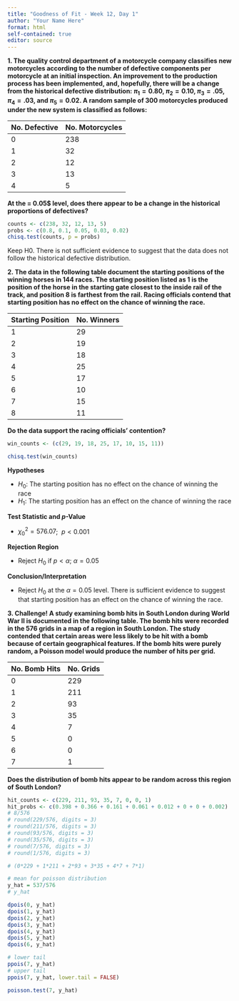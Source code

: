 ```yaml
---
title: "Goodness of Fit - Week 12, Day 1"
author: "Your Name Here"
format: html
self-contained: true
editor: source
---
```


**1. The quality control department of a motorcycle company classifies new motorcycles according to the number of defective components per motorcycle at an initial inspection. An improvement to the production process has been implemented, and, hopefully, there will be a change from the historical defective distribution: $\pi_1 = 0.80,$ $\pi_2 = 0.10,$ $\pi_3 = .05,$ $\pi_4 = .03,$ and $\pi_5 = 0.02$. A random sample of 300 motorcycles produced under the new system is classified as follows:**

| No. Defective | No. Motorcycles |
|---|---        |
| 0 | 238       |
| 1 | 32        |
| 2 | 12        |
| 3 | 13        |
| 4 | 5         |

**At the \alpha = 0.05$ level, does there appear to be a change in the historical proportions of defectives?**

```r
counts <- c(238, 32, 12, 13, 5)
probs <- c(0.8, 0.1, 0.05, 0.03, 0.02)
chisq.test(counts, p = probs)
```
Keep H0. There is not sufficient evidence to suggest that the data does not follow the historical defective distribution.

**2. The data in the following table document the starting positions of the winning horses in 144 races. The starting position listed as 1 is the position of the horse in the starting gate closest to the inside rail of the track, and position 8 is farthest from the rail. Racing officials contend that starting position has no effect on the chance of winning the race.**

| Starting Position | No. Winners |
|---|---|
| 1 | 29 |
| 2 | 19 |
| 3 | 18 |
| 4 | 25 |
| 5 | 17 |
| 6 | 10 |
| 7 | 15 |
| 8 | 11 |

**Do the data support the racing officials' contention?**

```r
win_counts <- (c(29, 19, 18, 25, 17, 10, 15, 11))

chisq.test(win_counts)
```
**Hypotheses**

- $H_0$: The starting position has no effect on the chance of winning the race
- $H_1$: The starting position has an effect on the chance of winning the race

**Test Statistic and *p*-Value**

- $\chi_0^2=576.07$; $\ p < 0.001$

**Rejection Region**

- Reject $H_0$ if $p < \alpha$; $\alpha=0.05$

**Conclusion/Interpretation**

- Reject $H_0$ at the $\alpha=0.05$ level. There is sufficient evidence to suggest that starting position has an effect on the chance of winning the race.

**3. Challenge! A study examining bomb hits in South London during World War II is documented in the following table. The bomb hits were recorded in the 576 grids in a map of a region in South London. The study contended that certain areas were less likely to be hit with a bomb because of certain geographical features. If the bomb hits were purely random, a Poisson model would produce the number of hits per grid.**

| No. Bomb Hits | No. Grids |
|---|---|
| 0 | 229 |
| 1 | 211 |
| 2 | 93 |
| 3 | 35 |
| 4 | 7 |
| 5 | 0 |
| 6 | 0 |
| 7 | 1 |

**Does the distribution of bomb hits appear to be random across this region of South London?**

```r
hit_counts <- c(229, 211, 93, 35, 7, 0, 0, 1)
hit_probs <- c(0.398 + 0.366 + 0.161 + 0.061 + 0.012 + 0 + 0 + 0.002)
# 8/576
# round(229/576, digits = 3)
# round(211/576, digits = 3)
# round(93/576, digits = 3)
# round(35/576, digits = 3)
# round(7/576, digits = 3)
# round(1/576, digits = 3)

# (0*229 + 1*211 + 2*93 + 3*35 + 4*7 + 7*1)

# mean for poisson distribution
y_hat = 537/576
# y_hat

dpois(0, y_hat)
dpois(1, y_hat)
dpois(2, y_hat)
dpois(3, y_hat)
dpois(4, y_hat)
dpois(5, y_hat)
dpois(6, y_hat)

# lower tail
ppois(7, y_hat)
# upper tail
ppois(7, y_hat, lower.tail = FALSE)

poisson.test(7, y_hat)
```

